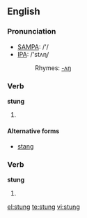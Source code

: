 ==English==

===Pronunciation===
*[[w:SAMPA|SAMPA]]: /'/
*[[w:IPA|IPA]]: /'stʌɳ/
*:Rhymes: [[Rhymes:English:-ʌŋ|-ʌŋ]]

===Verb===
'''stung'''

# {{simple past of|sting}}

====Alternative forms====
*[[stang]]

===Verb===
'''stung'''

# {{past participle of|sting}}

[[el:stung]]
[[te:stung]]
[[vi:stung]]
